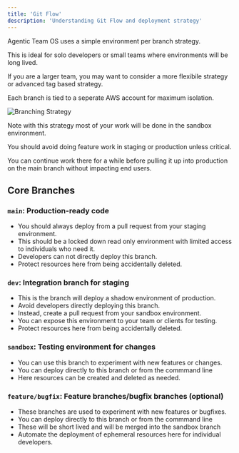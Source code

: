 ```yaml
---
title: 'Git Flow'
description: 'Understanding Git Flow and deployment strategy'
---
```


Agentic Team OS uses a simple environment per branch strategy. 

This is ideal for solo developers or small teams where environments will be long lived. 

If you are a larger team, you may want to consider a more flexibile strategy or advanced tag based strategy. 

Each branch is tied to a seperate AWS account for maximum isolation. 

<img src="/images/branching-strategy.png" alt="Branching Strategy" />

Note with this strategy most of your work will be done in the sandbox environment.

You should avoid doing feature work in staging or production unless critical.

You can continue work there for a while before pulling it up into production on the main branch without impacting end users. 


## Core Branches
### `main`: Production-ready code
- You should always deploy from a pull request from your staging environment. 
- This should be a locked down read only environment with limited access to individuals who need it. 
- Developers can not directly deploy this branch. 
- Protect resources here from being accidentally deleted. 

### `dev`: Integration branch for staging
- This is the branch will deploy a shadow environment of production. 
- Avoid developers directly deploying this branch. 
- Instead, create a pull request from your sandbox environment. 
- You can expose this environment to your team or clients for testing. 
- Protect resources here from being accidentally deleted. 


### `sandbox`: Testing environment for changes
- You can use this branch to experiment with new features or changes. 
- You can deploy directly to this branch or from the commmand line 
- Here resources can be created and deleted as needed. 

### `feature/bugfix`: Feature branches/bugfix branches (optional)
- These branches are used to experiment with new features or bugfixes. 
- You can deploy directly to this branch or from the commmand line 
- These will be short lived and will be merged into the sandbox branch
- Automate the deployment of ephemeral resources here for individual developers. 